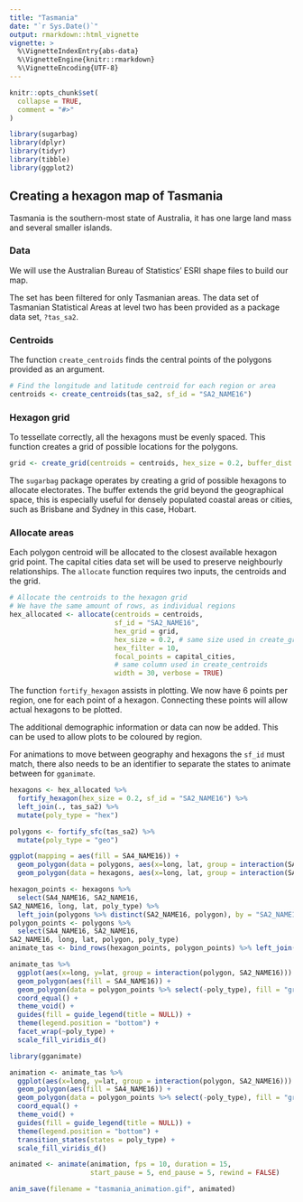 ```yaml
---
title: "Tasmania"
date: "`r Sys.Date()`"
output: rmarkdown::html_vignette
vignette: >
  %\VignetteIndexEntry{abs-data}
  %\VignetteEngine{knitr::rmarkdown}
  %\VignetteEncoding{UTF-8}
---
```


```r
knitr::opts_chunk$set(
  collapse = TRUE,
  comment = "#>"
)
```

```r
library(sugarbag)
library(dplyr)
library(tidyr)
library(tibble)
library(ggplot2)
```


## Creating a hexagon map of Tasmania

Tasmania is the southern-most state of Australia, it has one large land mass and several smaller islands.

### Data

We will use the Australian Bureau of Statistics' ESRI shape files to build our map.

The set has been filtered for only Tasmanian areas.
The data set of Tasmanian Statistical Areas at level two has been provided as a package data set, `?tas_sa2`.


### Centroids

The function `create_centroids` finds the central points of the polygons provided as an argument.

```r
# Find the longitude and latitude centroid for each region or area
centroids <- create_centroids(tas_sa2, sf_id = "SA2_NAME16")
```

### Hexagon grid

To tessellate correctly, all the hexagons must be evenly spaced.
This function creates a grid of possible locations for the polygons.

```r
grid <- create_grid(centroids = centroids, hex_size = 0.2, buffer_dist = 1.2)
```

The `sugarbag` package operates by creating a grid of possible hexagons to allocate electorates. The buffer extends the grid beyond the geographical space, this is especially useful for densely populated coastal areas or cities, such as Brisbane and Sydney in this case, Hobart.

### Allocate areas

Each polygon centroid will be allocated to the closest available hexagon grid point.
The capital cities data set will be used to preserve neighbourly relationships.
The `allocate` function requires two inputs, the centroids and the grid.

```r
# Allocate the centroids to the hexagon grid
# We have the same amount of rows, as individual regions
hex_allocated <- allocate(centroids = centroids,
                          sf_id = "SA2_NAME16",
                          hex_grid = grid,
                          hex_size = 0.2, # same size used in create_grid
                          hex_filter = 10,
                          focal_points = capital_cities,
                          # same column used in create_centroids
                          width = 30, verbose = TRUE) 
```

The function `fortify_hexagon` assists in plotting. We now have 6 points per region, one for each point of a hexagon. Connecting these points will allow actual hexagons to be plotted.

The additional demographic information or data can now be added. This can be used to allow plots to be coloured by region.

For animations to move between geography and hexagons the `sf_id` must match, there also needs to be an identifier to separate the states to animate between for `gganimate`.

```r
hexagons <- hex_allocated %>%
  fortify_hexagon(hex_size = 0.2, sf_id = "SA2_NAME16") %>%
  left_join(., tas_sa2) %>% 
  mutate(poly_type = "hex")

polygons <- fortify_sfc(tas_sa2) %>% 
  mutate(poly_type = "geo")

ggplot(mapping = aes(fill = SA4_NAME16)) +
  geom_polygon(data = polygons, aes(x=long, lat, group = interaction(SA2_NAME16,polygon)), alpha = 0.4) +
  geom_polygon(data = hexagons, aes(x=long, lat, group = interaction(SA2_NAME16))) + scale_fill_viridis_d()
```




```r
hexagon_points <- hexagons %>% 
  select(SA4_NAME16, SA2_NAME16, 	
SA2_NAME16, long, lat, poly_type) %>% 
  left_join(polygons %>% distinct(SA2_NAME16, polygon), by = "SA2_NAME16")
polygon_points <- polygons %>% 
  select(SA4_NAME16, SA2_NAME16, 	
SA2_NAME16, long, lat, polygon, poly_type)
animate_tas <- bind_rows(hexagon_points, polygon_points) %>% left_join(homeless)

animate_tas %>% 
  ggplot(aes(x=long, y=lat, group = interaction(polygon, SA2_NAME16))) +
  geom_polygon(aes(fill = SA4_NAME16)) +
  geom_polygon(data = polygon_points %>% select(-poly_type), fill = "grey40", alpha = 0.05) + 
  coord_equal() + 
  theme_void() + 
  guides(fill = guide_legend(title = NULL)) + 
  theme(legend.position = "bottom") +
  facet_wrap(~poly_type) + 
  scale_fill_viridis_d()
```

```r
library(gganimate)

animation <- animate_tas %>% 
  ggplot(aes(x=long, y=lat, group = interaction(polygon, SA2_NAME16))) +
  geom_polygon(aes(fill = SA4_NAME16)) +
  geom_polygon(data = polygon_points %>% select(-poly_type), fill = "grey40", alpha = 0.05) + 
  coord_equal() + 
  theme_void() + 
  guides(fill = guide_legend(title = NULL)) + 
  theme(legend.position = "bottom") +
  transition_states(states = poly_type) + 
  scale_fill_viridis_d()

animated <- animate(animation, fps = 10, duration = 15, 
                    start_pause = 5, end_pause = 5, rewind = FALSE)

anim_save(filename = "tasmania_animation.gif", animated)
```
